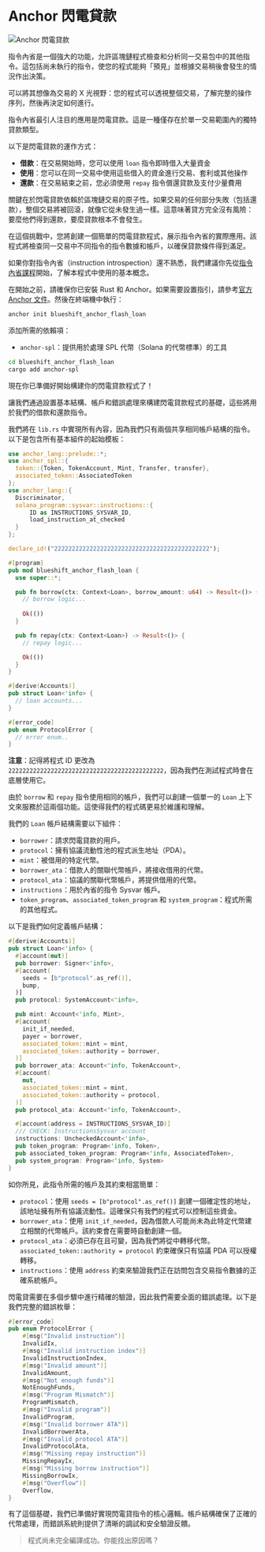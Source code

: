 
# Anchor 閃電貸款

![Anchor 閃電貸款](/graphics/challenge-banners/anchor-flash-loan.png)

指令內省是一個強大的功能，允許區塊鏈程式檢查和分析同一交易包中的其他指令。這包括尚未執行的指令，使您的程式能夠「預見」並根據交易稍後會發生的情況作出決策。

可以將其想像為交易的 X 光視野：您的程式可以透視整個交易，了解完整的操作序列，然後再決定如何進行。

指令內省最引人注目的應用是閃電貸款。這是一種僅存在於單一交易範圍內的獨特貸款類型。

以下是閃電貸款的運作方式：
- **借款**：在交易開始時，您可以使用 `loan` 指令即時借入大量資金
- **使用**：您可以在同一交易中使用這些借入的資金進行交易、套利或其他操作
- **還款**：在交易結束之前，您必須使用 `repay` 指令償還貸款及支付少量費用

關鍵在於閃電貸款依賴於區塊鏈交易的原子性。如果交易的任何部分失敗（包括還款），整個交易將被回滾，就像它從未發生過一樣。這意味著貸方完全沒有風險：要麼他們得到還款，要麼貸款根本不會發生。

在這個挑戰中，您將創建一個簡單的閃電貸款程式，展示指令內省的實際應用。該程式將檢查同一交易中不同指令的指令數據和帳戶，以確保貸款條件得到滿足。

如果你對指令內省（instruction introspection）還不熟悉，我們建議你先從[指令內省課程](/zh-HK/courses/instruction-introspection)開始，了解本程式中使用的基本概念。

<ArticleSection name="安裝" id="installation" level="h2" />

在開始之前，請確保你已安裝 Rust 和 Anchor。如果需要設置指引，請參考[官方 Anchor 文件](https://www.anchor-lang.com/docs/installation)。然後在終端機中執行：

```bash
anchor init blueshift_anchor_flash_loan
```

添加所需的依賴項：
- `anchor-spl`：提供用於處理 SPL 代幣（Solana 的代幣標準）的工具

```bash
cd blueshift_anchor_flash_loan
cargo add anchor-spl
```

現在你已準備好開始構建你的閃電貸款程式了！

<ArticleSection name="模板" id="template" level="h2" />

讓我們通過設置基本結構、帳戶和錯誤處理來構建閃電貸款程式的基礎，這些將用於我們的借款和還款指令。

我們將在 `lib.rs` 中實現所有內容，因為我們只有兩個共享相同帳戶結構的指令。以下是包含所有基本組件的起始模板：

```rust
use anchor_lang::prelude::*;
use anchor_spl::{
  token::{Token, TokenAccount, Mint, Transfer, transfer}, 
  associated_token::AssociatedToken
}; 
use anchor_lang::{
  Discriminator,
  solana_program::sysvar::instructions::{
      ID as INSTRUCTIONS_SYSVAR_ID,
      load_instruction_at_checked
  }
};

declare_id!("22222222222222222222222222222222222222222222");

#[program]
pub mod blueshift_anchor_flash_loan {
  use super::*;

  pub fn borrow(ctx: Context<Loan>, borrow_amount: u64) -> Result<()> {
    // borrow logic...
    
    Ok(())
  }

  pub fn repay(ctx: Context<Loan>) -> Result<()> {
    // repay logic...

    Ok(())
  }
}

#[derive(Accounts)]
pub struct Loan<'info> {
  // loan accounts...
}

#[error_code]
pub enum ProtocolError {
  // error enum..
}
```

**注意**：記得將程式 ID 更改為 `22222222222222222222222222222222222222222222`，因為我們在測試程式時會在底層使用它。

<ArticleSection name="帳戶" id="accounts" level="h2" />

由於 `borrow` 和 `repay` 指令使用相同的帳戶，我們可以創建一個單一的 `Loan` 上下文來服務於這兩個功能。這使得我們的程式碼更易於維護和理解。

我們的 `Loan` 帳戶結構需要以下組件：
- `borrower`：請求閃電貸款的用戶。
- `protocol`：擁有協議流動性池的程式派生地址（PDA）。
- `mint`：被借用的特定代幣。
- `borrower_ata`：借款人的關聯代幣帳戶，將接收借用的代幣。
- `protocol_ata`：協議的關聯代幣帳戶，將提供借用的代幣。
- `instructions`：用於內省的指令 Sysvar 帳戶。
- `token_program`、`associated_token_program` 和 `system_program`：程式所需的其他程式。

以下是我們如何定義帳戶結構：

```rust
#[derive(Accounts)]
pub struct Loan<'info> {
  #[account(mut)]
  pub borrower: Signer<'info>,
  #[account(
    seeds = [b"protocol".as_ref()],
    bump,
  )]
  pub protocol: SystemAccount<'info>,

  pub mint: Account<'info, Mint>,
  #[account(
    init_if_needed,
    payer = borrower,
    associated_token::mint = mint,
    associated_token::authority = borrower,
  )]
  pub borrower_ata: Account<'info, TokenAccount>,
  #[account(
    mut,
    associated_token::mint = mint,
    associated_token::authority = protocol,
  )]
  pub protocol_ata: Account<'info, TokenAccount>,

  #[account(address = INSTRUCTIONS_SYSVAR_ID)]
  /// CHECK: InstructionsSysvar account
  instructions: UncheckedAccount<'info>,
  pub token_program: Program<'info, Token>,
  pub associated_token_program: Program<'info, AssociatedToken>,
  pub system_program: Program<'info, System>
}
```

如你所見，此指令所需的帳戶及其約束相當簡單：
- `protocol`：使用 `seeds = [b"protocol".as_ref()]` 創建一個確定性的地址，該地址擁有所有協議流動性。這確保只有我們的程式可以控制這些資金。
- `borrower_ata`：使用 `init_if_needed`，因為借款人可能尚未為此特定代幣建立相關的代幣帳戶。該約束會在需要時自動創建一個。
- `protocol_ata`：必須已存在且可變，因為我們將從中轉移代幣。`associated_token::authority = protocol` 約束確保只有協議 PDA 可以授權轉移。
- `instructions`：使用 `address` 約束來驗證我們正在訪問包含交易指令數據的正確系統帳戶。

<ArticleSection name="Errors" id="errors" level="h2" />

閃電貸需要在多個步驟中進行精確的驗證，因此我們需要全面的錯誤處理。以下是我們完整的錯誤枚舉：

```rust
#[error_code]
pub enum ProtocolError {
    #[msg("Invalid instruction")]
    InvalidIx,
    #[msg("Invalid instruction index")]
    InvalidInstructionIndex,
    #[msg("Invalid amount")]
    InvalidAmount,
    #[msg("Not enough funds")]
    NotEnoughFunds,
    #[msg("Program Mismatch")]
    ProgramMismatch,
    #[msg("Invalid program")]
    InvalidProgram,
    #[msg("Invalid borrower ATA")]
    InvalidBorrowerAta,
    #[msg("Invalid protocol ATA")]
    InvalidProtocolAta,
    #[msg("Missing repay instruction")]
    MissingRepayIx,
    #[msg("Missing borrow instruction")]
    MissingBorrowIx,
    #[msg("Overflow")]
    Overflow,
}
```

有了這個基礎，我們已準備好實現閃電貸指令的核心邏輯。帳戶結構確保了正確的代幣處理，而錯誤系統則提供了清晰的調試和安全驗證反饋。

> 程式尚未完全編譯成功。你能找出原因嗎？